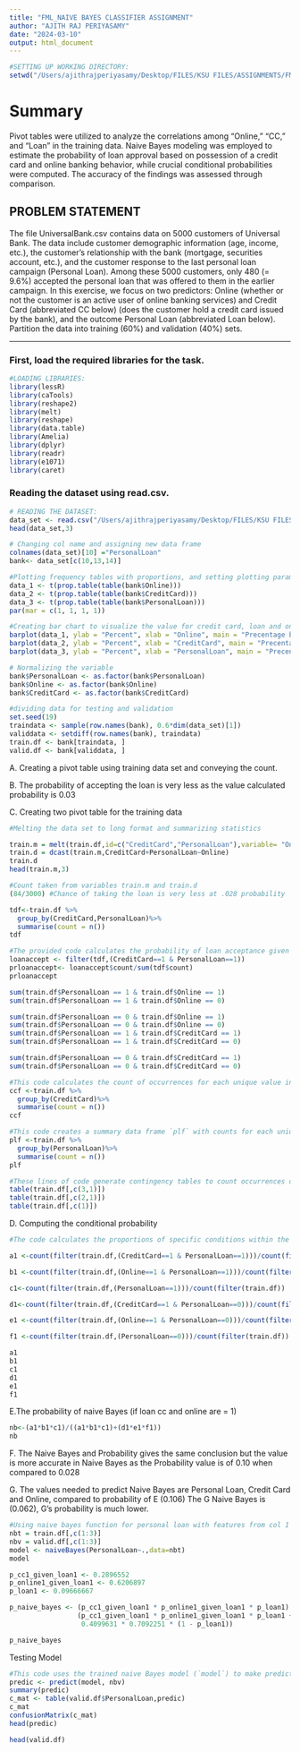 ```yaml
---
title: "FML_NAIVE BAYES CLASSIFIER ASSIGNMENT"
author: "AJITH RAJ PERIYASAMY"
date: "2024-03-10"
output: html_document
---
```

```r
#SETTING UP WORKING DIRECTORY:
setwd("/Users/ajithrajperiyasamy/Desktop/FILES/KSU FILES/ASSIGNMENTS/FML/NAIVE-BASED_10th MARCH")
```
# Summary

Pivot tables were utilized to analyze the correlations among "Online," "CC," and "Loan" in the training data. Naive Bayes modeling was employed to estimate the probability of loan approval based on possession of a credit card and online banking behavior, while crucial conditional probabilities were computed. The accuracy of the findings was assessed through comparison.


## PROBLEM STATEMENT

The file UniversalBank.csv contains data on 5000 customers of Universal Bank. The data include customer demographic information (age, income, etc.), the customer’s relationship with the bank (mortgage, securities account, etc.), and the customer response to the last personal loan campaign (Personal Loan). Among these 5000 customers, only 480 (= 9.6%) accepted the personal loan that was offered to them in the earlier campaign. In this exercise, we focus on two predictors: Online (whether or not the customer is an active user of online banking services) and Credit Card (abbreviated CC below) (does the customer hold a credit card issued by the bank), and the outcome Personal Loan (abbreviated Loan below). Partition the data into training (60%) and validation (40%) sets. 

***

### First, load the required libraries for the task.

```r
#LOADING LIBRARIES:
library(lessR)
library(caTools)
library(reshape2)
library(melt)
library(reshape)
library(data.table)
library(Amelia)
library(dplyr)
library(readr)
library(e1071)
library(caret)
```


### Reading the dataset using read.csv.

```r
# READING THE DATASET:
data_set <- read.csv("/Users/ajithrajperiyasamy/Desktop/FILES/KSU FILES/ASSIGNMENTS/FML/NAIVE-BASED_10th MARCH/UniversalBank.csv")
head(data_set,3)
```

```r
# Changing col name and assigning new data frame
colnames(data_set)[10] ="PersonalLoan"
bank<- data_set[c(10,13,14)]
```
```r
#Plotting frequency tables with proportions, and setting plotting parameters
data_1 <- t(prop.table(table(bank$Online)))  
data_2 <- t(prop.table(table(bank$CreditCard))) 
data_3 <- t(prop.table(table(bank$PersonalLoan))) 
par(mar = c(1, 1, 1, 1))
```
```r
#Creating bar chart to visualize the value for credit card, loan and online.
barplot(data_1, ylab = "Percent", xlab = "Online", main = "Precentage break of Online 0 & 1") 
barplot(data_2, ylab = "Percent", xlab = "CreditCard", main = "Precentage break of Credi Card 0 & 1") 
barplot(data_3, ylab = "Percent", xlab = "PersonalLoan", main = "Precentage break of Personal Loan 0 & 1") 
```
```r
# Normalizing the variable
bank$PersonalLoan <- as.factor(bank$PersonalLoan)
bank$Online <- as.factor(bank$Online)
bank$CreditCard <- as.factor(bank$CreditCard)
```
```r
#dividing data for testing and validation
set.seed(19)
traindata <- sample(row.names(bank), 0.6*dim(data_set)[1])  
validdata <- setdiff(row.names(bank), traindata) 
train.df <- bank[traindata, ]
valid.df <- bank[validdata, ]
```

A. Creating a pivot table using training data set and conveying the count.

B. The probability of accepting the loan is very less as the value calculated probability is 0.03

C. Creating two pivot table for the training data

```r
#Melting the data set to long format and summarizing statistics

train.m = melt(train.df,id=c("CreditCard","PersonalLoan"),variable= "Online")
train.d = dcast(train.m,CreditCard+PersonalLoan~Online)
train.d
head(train.m,3)

#Count taken from variables train.m and train.d
(84/3000) #Chance of taking the loan is very less at .028 probability

tdf<-train.df %>%
  group_by(CreditCard,PersonalLoan)%>%
  summarise(count = n())
tdf
```

```r
#The provided code calculates the probability of loan acceptance given both "Credit Card" and "Personal Loan" are 1 (`prloanaccept`), and it counts occurrences of various conditions related to "PersonalLoan," "Online," and "CreditCard" in the `train.df` data frame.
loanaccept <- filter(tdf,(CreditCard==1 & PersonalLoan==1))
prloanaccept<- loanaccept$count/sum(tdf$count)
prloanaccept

sum(train.df$PersonalLoan == 1 & train.df$Online == 1)
sum(train.df$PersonalLoan == 1 & train.df$Online == 0)

sum(train.df$PersonalLoan == 0 & train.df$Online == 1)
sum(train.df$PersonalLoan == 0 & train.df$Online == 0)
sum(train.df$PersonalLoan == 1 & train.df$CreditCard == 1)
sum(train.df$PersonalLoan == 1 & train.df$CreditCard == 0)

sum(train.df$PersonalLoan == 0 & train.df$CreditCard == 1)
sum(train.df$PersonalLoan == 0 & train.df$CreditCard == 0)
```

```r
#This code calculates the count of occurrences for each unique value in the "CreditCard" column in the `train.df` data frame and stores the results in a new data frame named `ccf`. The resulting data frame, `ccf`, contains two columns: "CreditCard" (unique values in the original "CreditCard" column) and "count" (the corresponding count of occurrences for each unique value).
ccf <-train.df %>%
  group_by(CreditCard)%>%
  summarise(count = n())
ccf

#This code creates a summary data frame `plf` with counts for each unique value in the "PersonalLoan" column of the `train.df` dataset.
plf <-train.df %>%
  group_by(PersonalLoan)%>%
  summarise(count = n())
plf
```

```r
#These lines of code generate contingency tables to count occurrences of unique combinations or values in specified columns of the `train.df` dataset.
table(train.df[,c(3,1)])
table(train.df[,c(2,1)])
table(train.df[,c(1)])
```
D. Computing the conditional probability
```r
#The code calculates the proportions of specific conditions within the `train.df` dataset, focusing on different combinations of "CreditCard," "Online," and "PersonalLoan" status.

a1 <-count(filter(train.df,(CreditCard==1 & PersonalLoan==1)))/count(filter(train.df,PersonalLoan==1))

b1 <-count(filter(train.df,(Online==1 & PersonalLoan==1)))/count(filter(train.df,(PersonalLoan==1)))

c1<-count(filter(train.df,(PersonalLoan==1)))/count(filter(train.df))

d1<-count(filter(train.df,(CreditCard==1 & PersonalLoan==0)))/count(filter(train.df, PersonalLoan ==0))

e1 <-count(filter(train.df,(Online==1 & PersonalLoan==0)))/count(filter(train.df, PersonalLoan ==0))

f1 <-count(filter(train.df,(PersonalLoan==0)))/count(filter(train.df))

a1
b1
c1
d1
e1
f1
```
E.The probability of naive Bayes (if loan cc and online are = 1)
```r
nb<-(a1*b1*c1)/((a1*b1*c1)+(d1*e1*f1))
nb 
```
F. The Naive Bayes and Probability gives the same conclusion but the value is more accurate in Naive Bayes as the  Probability value is of 0.10 when compared to 0.028


G. The values needed to predict Naive Bayes are Personal Loan, Credit Card and Online, compared to probability of  E (0.106) The G  Naive Bayes is (0.062), G's probability is much lower.
```r
#Using naive bayes function for personal loan with features from col 1 to 3
nbt = train.df[,c(1:3)]
nbv = valid.df[,c(1:3)]
model <- naiveBayes(PersonalLoan~.,data=nbt)
model

p_cc1_given_loan1 <- 0.2896552
p_online1_given_loan1 <- 0.6206897
p_loan1 <- 0.09666667

p_naive_bayes <- (p_cc1_given_loan1 * p_online1_given_loan1 * p_loan1) /
                 (p_cc1_given_loan1 * p_online1_given_loan1 * p_loan1 +
                  0.4099631 * 0.7092251 * (1 - p_loan1))

p_naive_bayes
```
Testing Model

```r
#This code uses the trained naive Bayes model (`model`) to make predictions on the validation dataset (`nbv`). Creating confusion matrix (`c_mat`) and computes summary statistics using `confusionMatrix` to evaluate the model's performance in predicting "PersonalLoan."
predic <- predict(model, nbv)
summary(predic)
c_mat <- table(valid.df$PersonalLoan,predic) 
c_mat
confusionMatrix(c_mat) 
head(predic)
```
```r
head(valid.df)
```

